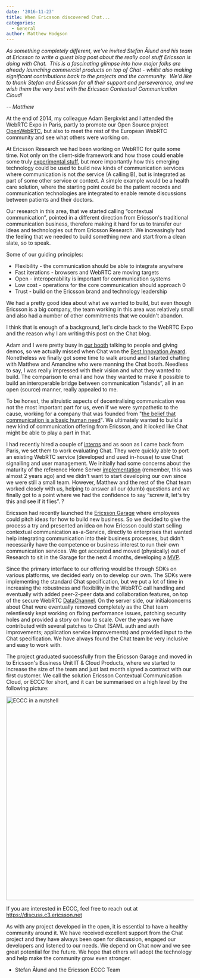 ```yaml
---
date: '2016-11-23'
title: When Ericsson discovered Chat...
categories:
  - General
author: Matthew Hodgson
---
```


<i>As something completely different, we've invited Stefan Ålund and his team at Ericsson to write a guest blog
post about the really cool stuff Ericsson is doing with Chat.  This is a fascinating glimpse into how major folks
are already launching commercial products on top of Chat - whilst also making significant contributions back to
the projects and the community.  We'd like to thank Stefan and Ericsson for all their support and perseverance,
and we wish them the very best with the Ericsson Contextual Communication Cloud!
</i>

<i>-- Matthew
</i>

At the end of 2014, my colleague Adam Bergkvist and I attended the WebRTC Expo in Paris, partly to promote our
Open Source project <a href="https://www.openwebrtc.org">OpenWebRTC</a>, but also to meet the rest of the European
WebRTC community and see what others were working on. 


At Ericsson Research we had been working on WebRTC for quite some time. Not only on the client-side framework and
how those could enable some truly <a href="https://www.youtube.com/watch?v=0nl0fuWzoGk">experimental stuff</a>, but
more importantly how this emerging technology could be used to build new kinds of communication services where
communication is not *the* service (A calling B), but is integrated as part of some other service or context. A simple
example would be a health care solution, where the starting point could be the patient records and communication
technologies are integrated to enable remote discussions between patients and their doctors.


Our research in this area, that we started calling “contextual communication”, pointed in a different direction from
Ericsson's traditional communication business, therefore making it hard for us to transfer our ideas and technologies
out from Ericsson Research. We increasingly had the feeling that we needed to build something new and start from a
clean slate, so to speak.


Some of our guiding principles:

<ul>
 	<li style="font-weight: 400;">Flexibility - the communication should be able to integrate anywhere
</li>
 	<li style="font-weight: 400;">Fast iterations - browsers and WebRTC are moving targets
</li>
 	<li style="font-weight: 400;">Open - interoperability is important for communication systems
</li>
 	<li style="font-weight: 400;">Low cost - operations for the core communication should approach 0
</li>
 	<li style="font-weight: 400;">Trust - build on the Ericsson brand and technology leadership 
</li>
</ul>
We had a pretty good idea about what we wanted to build, but even though Ericsson is a big company, the team working in this area was relatively small and also had a number of other commitments that we couldn't abandon.


I think that is enough of a background, let's circle back to the WebRTC Expo and the reason why I am writing this post on the Chat blog.


Adam and I were pretty busy in <a href="https://twitter.com/OpenWebRTC/status/544781293838684161">our booth</a> talking
to people and giving demos, so we actually missed when Chat won
the <a href="/blog/2014/12/24/matrix-wins-best-innovation-award-at-webrtc-paris/"> Best Innovation Award</a>.
Nonetheless we finally got some time to walk around and I started chatting with Matthew and Amandine who were manning
the Chat booth. Needless to say, I was really impressed with their vision and what they wanted to build. The
comparison to email and how they wanted to make it possible to build an interoperable bridge between communication
“islands”, all in an open (source) manner, really appealed to me.


To be honest, the altruistic aspects of decentralising communication was not the most important part for us,
even if we were sympathetic to the cause, working for a company that was founded from
"<a href="http://www.ericsson.hr/lars-magnus-ericsson-entrepreneur">the belief that communication is a basic human need</a>".
We ultimately wanted to build a new kind of communication offering from Ericsson, and it looked like Chat might be able
to play a part in that.


I had recently hired a couple of <a href="http://teknikspranget.se">interns</a> and as soon as I came back from Paris, we
set them to work evaluating Chat. They were quickly able to port an existing WebRTC service (developed and used in-house)
to use Chat signalling and user management. We initially had some concerns about the maturity of the reference
Home Server <a href="https://github.com/matrix-org/synapse">implementation</a> (remember, this was almost 2 years ago) and
we didn't want to start developing our own since we were still a small team. However, Matthew and the rest of the Chat
team worked closely with us, helping to answer all our (dumb) questions and we finally got to a point where we had the
confidence to say “screw it, let's try this and see if it flies”. ?


Ericsson had recently launched the <a href="https://www.ericsson.com/innovation/ericsson-garage">Ericsson Garage</a> where
employees could pitch ideas for how to build new business. So we decided to give the process a try and presented an idea
on how Ericsson could start selling contextual communication as-a-Service, directly to enterprises that wanted help
integrating communication into their business processes, but didn't necessarily have the competence or business interest
to run their own communication services. We got accepted and moved (physically) out of Research to sit in the Garage for
the next 4 months, developing a <a href="https://en.wikipedia.org/wiki/Minimum_viable_product">MVP</a>.


Since the primary interface to our offering would be through SDKs on various platforms, we decided early on to develop our
own. The SDKs were implementing the standard Chat specification, but we put a lot of time in increasing the robustness
and flexibility in the WebRTC call handling and eventually with added peer-2-peer data and collaboration features, on top
of the secure WebRTC <a href="https://tools.ietf.org/html/draft-ietf-rtcweb-data-channel-13">DataChannel</a>. On the
server side, our initialconcerns about Chat were eventually removed completely as the Chat team relentlessly kept
working on fixing performance issues, patching security holes and provided a story on how to scale. Over the years we
have contributed with several patches to Chat (SAML auth and auth improvements; application service improvements) and
provided input to the Chat specification. We have always found the Chat team be very inclusive and easy to work with.


The project graduated successfully from the Ericsson Garage and moved in to Ericsson's Business Unit IT &amp; Cloud
Products, where we started to increase the size of the team and just last month signed a contract with our first
customer. We call the solution Ericsson Contextual Communication Cloud, or ECCC for short, and it can be summarised on a
high level by the following picture:


<img class="aligncenter size-full wp-image-1852" src="/blog/wp-content/uploads/2016/11/Picture1.png" alt="ECCC in a nutshell" width="975" height="546" />

If you are interested in ECCC, feel free to reach out at <a href="https://discuss.c3.ericsson.net">https://discuss.c3.ericsson.net</a>

As with any project developed in the open, it is essential to have a healthy community around it. We have received
excellent support from the Chat project and they have always been open for discussion, engaged our developers and
listened to our needs. We depend on Chat now and we see great potential for the future. We hope that others will adopt the 
technology and help make the community grow even stronger.


- Stefan Ålund and the Ericsson ECCC Team
